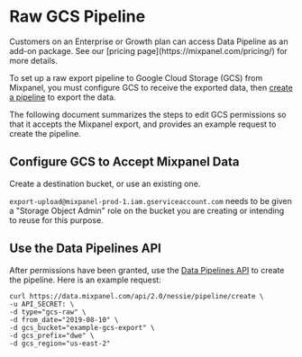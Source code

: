 
# Raw GCS Pipeline

<Callout type="info">
  Customers on an Enterprise or Growth plan can access Data Pipeline as an add-on package. See our [pricing page](https://mixpanel.com/pricing/) for more details.
</Callout>

To set up a raw export pipeline to Google Cloud Storage (GCS) from Mixpanel, you must configure GCS to receive the exported data, then [create a pipeline](https://developer.mixpanel.com/reference/create-warehouse-pipeline) to export the data.

The following document summarizes the steps to edit GCS permissions so that it accepts the Mixpanel export, and provides an example request to create the pipeline. 

## Configure GCS to Accept Mixpanel Data

Create a destination bucket, or use an existing one.

`export-upload@mixpanel-prod-1.iam.gserviceaccount.com` needs to be given a "Storage Object Admin" role on the bucket you are creating or intending to reuse for this purpose.

## Use the Data Pipelines API

After permissions have been granted, use the [Data Pipelines API](https://developer.mixpanel.com/reference/create-warehouse-pipeline) to create the pipeline. Here is an example request:

```curl cURL
curl https://data.mixpanel.com/api/2.0/nessie/pipeline/create \
-u API_SECRET: \
-d type="gcs-raw" \
-d from_date="2019-08-10" \
-d gcs_bucket="example-gcs-export" \
-d gcs_prefix="dwe" \
-d gcs_region="us-east-2"
```
